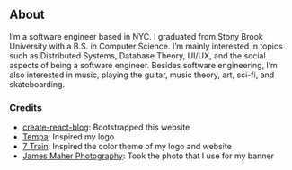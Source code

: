 
<article className={styles.container}>

<div className={styles.Document}>

# About

I’m a software engineer based in NYC. I graduated from Stony Brook University with a B.S. in Computer Science. I’m mainly interested in topics such as Distributed Systems, Database Theory, UI/UX, and the social aspects of being a software engineer. Besides software engineering, I’m also interested in music, playing the guitar, music theory, art, sci-fi, and skateboarding.

### Credits
- [create-react-blog](https://github.com/jamesknelson/create-react-blog): Bootstrapped this website
- [Tempa](http://www.tempa.co.uk/): Inspired my logo
- [7 Train](http://web.mta.info/nyct/service/sevenlin.htm): Inspired the color theme of my logo and website
- [James Maher Photography](https://www.jamesmaherphotography.com/subway-system-photography/): Took the photo that I use for my banner

</div>

</article>